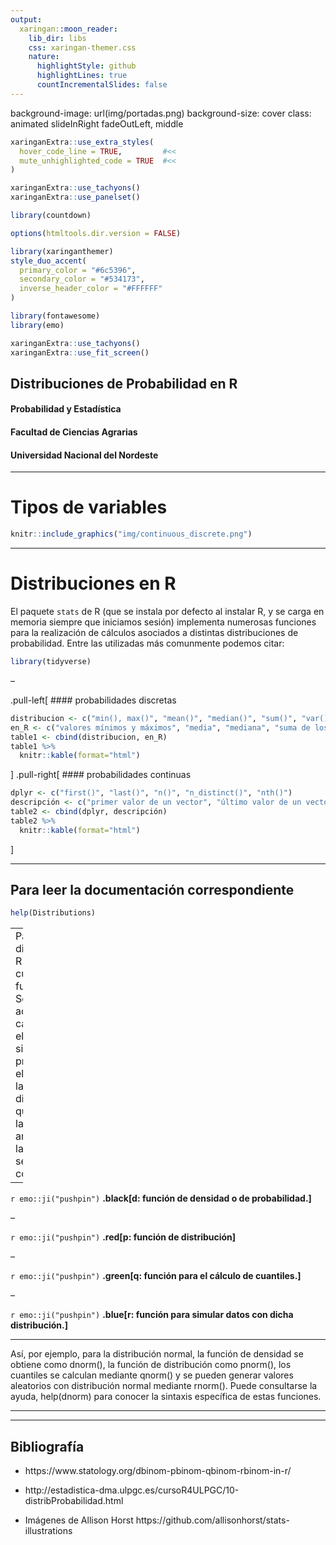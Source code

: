 ```yaml
---
output:
  xaringan::moon_reader:
    lib_dir: libs
    css: xaringan-themer.css
    nature:
      highlightStyle: github
      highlightLines: true
      countIncrementalSlides: false
---
```



background-image: url(img/portadas.png)
background-size: cover
class: animated slideInRight fadeOutLeft, middle



```r
xaringanExtra::use_extra_styles(
  hover_code_line = TRUE,         #<<
  mute_unhighlighted_code = TRUE  #<<
)
```



```r
xaringanExtra::use_tachyons()
xaringanExtra::use_panelset()
```


```r
library(countdown)
```

```r
options(htmltools.dir.version = FALSE)
```

```r
library(xaringanthemer)
style_duo_accent(
  primary_color = "#6c5396",
  secondary_color = "#534173",
  inverse_header_color = "#FFFFFF"
)
```

```r
library(fontawesome)
library(emo)
```


```r
xaringanExtra::use_tachyons()
xaringanExtra::use_fit_screen()
```



## Distribuciones de Probabilidad en R

#### Probabilidad y Estadística 
#### Facultad de Ciencias Agrarias
#### Universidad Nacional del Nordeste


---

# Tipos de variables


        
```r
knitr::include_graphics("img/continuous_discrete.png")
```





---

# Distribuciones en R 

El paquete `stats` de R (que se instala por defecto al instalar R, y se carga en memoria siempre que iniciamos sesión) implementa numerosas funciones para la realización de cálculos asociados a distintas distribuciones de probabilidad. Entre las utilizadas más comunmente podemos citar:

```r
library(tidyverse)
```

--

.pull-left[
#### probabilidades discretas
```r
distribucion <- c("min(), max()", "mean()", "median()", "sum()", "var(), sd()")
en_R <- c("valores mínimos y máximos", "media", "mediana", "suma de los valores", "varianza y desviación típica")
table1 <- cbind(distribucion, en_R)
table1 %>%
  knitr::kable(format="html")
```
]
.pull-right[
#### probabilidades continuas
```r
dplyr <- c("first()", "last()", "n()", "n_distinct()", "nth()")
descripción <- c("primer valor de un vector", "último valor de un vector", "el numero de valores en un vector", "número de valores distintos en un vector", "extraer el valor que ocupa la posición n en un vector")
table2 <- cbind(dplyr, descripción)
table2 %>%
  knitr::kable(format="html")
```
]





---

## Para leer la documentación correspondiente


```r
help(Distributions)
```

--
Para cada distribución, R dispone de cuatro funciones. Se puede acceder a cada una de ellas simplemente precediendo el nombre de la distribución que figura en la tabla anterior por la letra que se indica a continuación:

--

`r emo::ji("pushpin")`  **.black[d: función de densidad o de probabilidad.]**


--

`r emo::ji("pushpin")` **.red[p: función de distribución]**

--

`r emo::ji("pushpin")` **.green[q: función para el cálculo de cuantiles.]**

--


`r emo::ji("pushpin")` **.blue[r: función para simular datos con dicha distribución.]**



---


Así, por ejemplo, para la distribución normal, la función de densidad se obtiene como dnorm(), la función de distribución como pnorm(), los cuantiles se calculan mediante qnorm() y se pueden generar valores aleatorios con distribución normal mediante rnorm(). Puede consultarse la ayuda, help(dnorm) para conocer la sintaxis específica de estas funciones.


---



---

## Bibliografía 

* https://www.statology.org/dbinom-pbinom-qbinom-rbinom-in-r/ 

* http://estadistica-dma.ulpgc.es/cursoR4ULPGC/10-distribProbabilidad.html 

* Imágenes de Allison Horst https://github.com/allisonhorst/stats-illustrations 




